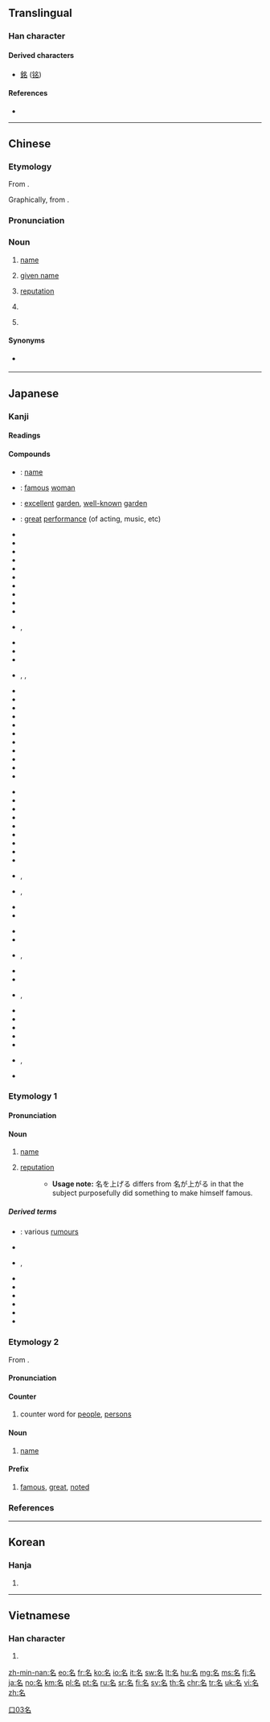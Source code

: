 ==Translingual==
{{Han etyl}}
{{stroke order|type=animate}}

===Han character===
{{Han char|rn=30|rad=口|as=03|sn=6|four=27600|canj=NIR|ids=⿱夕口}}

====Derived characters====
* [[銘]] ([[铭]])

====References====
* {{Han ref|kx=0175.090|dkj=03297|dj=0391.020|hdz=10582.060|uh=540D|ud=21517|bh=A657|bd=42583}}

----

==Chinese==
{{zh-forms}}

===Etymology===
From {{etyl|sit-pro|zh}} {{m|sit-pro|*r-miŋ}}.

Graphically, from {{Han compound|夕|t1=crescent|口}}.

===Pronunciation===
{{zh-pron
|m=míng,er=y
|ma=y
|c=ming4,meng4,meng4-2
|c_note=ming4 - literary; meng4(-2) - vernacular
|h=pfs=miàng
|mn=miâ/bêng
|mn_note=miâ - vernacular; bêng - literary
|mn-t=mia5/mian5/mêng5
|mn-t_note=mêng5 - literary
|w=3min
|mc=y
|oc=y
|cat=n
}}

===Noun===
{{zh-noun}}

# [[name]]
#: {{zh-x|凡 接待 他 的，就是 信 他 '''名''' 的 人，他 就 賜 他們 權柄，作 ^神 的 儿女。|But as many as received him, to them gave he power to become the sons of God, even to them that believe on his '''name'''.|ref=[http://wordproject.org/multi/bi_en_cn_py.htm John 1.12]}}
# {{lb|zh|Min Nan}} [[given name]]
# [[reputation]]
#: {{zh-x|有名|famous}}
#: {{zh-x|名牌|having a good brand name; a brand name product}}
# {{lb|zh|grammar}} {{zh-abbrev|名詞|[[noun]]}}
# {{lb|zh|grammar}} {{zh-abbrev|專有名詞|[[proper noun]]}}

====Synonyms====
* {{sense|name}} {{zh-l|名字}}

{{zh-cat|Elementary}}

----

==Japanese==

===Kanji===
{{ja-kanji|grade=1|rs=口03}}

====Readings====
{{ja-readings
|goon=[[みょう]] (myō) < [[みやう]] (myau)
|kanon=[[めい]] (mei)
|kun=[[な]] (na), [[なのる]] (nanoru), [[なづける]] (nazukeru)
|nanori=[[あきら]] (akira), [[かた]] (kata), [[なづく]] (nazuku), [[もり]] (mori)}}

====Compounds====
{{top4}}
* {{ja-r|名前|なまえ}}: [[name]]
* {{ja-r|名媛|めいえん}}: [[famous]] [[woman]]
* {{ja-r|名園|めいえん}}: [[excellent]] [[garden]], [[well-known]] [[garden]]
* {{ja-r|名演|めいえん}}: [[great]] [[performance]] (of acting, music, etc)
* {{ja-r|名家|めいか}}
* {{ja-r|名器|めいき}}
* {{ja-r|名義|めいぎ}}
* {{ja-r|名刺|めいし}}
* {{ja-r|名字|みょうじ}}
* {{ja-r|名手|めいしゅ}}
* {{ja-r|名勝|めいしょう}}
* {{ja-r|名称|めいしょう}}
* {{ja-r|名人|めいじん}}
* {{ja-r|名声|めいせい}}
* {{ja-r|名目|みょうもく}}, {{ja-r|名目|めいもく}}
{{mid4}}
* {{ja-r|名門|めいもん}}
* {{ja-r|名誉|めいよ}}
* {{ja-r|名古屋|なごや}}
* {{ja-r|名立|^なたち}}, {{ja-r|名立|^なだち}}, {{ja-r|名立|^めいたつ}}
* {{ja-r|名宛|なあて}}
* {{ja-r|名案|めいあん}}
* {{ja-r|名花|めいか}}
* {{ja-r|名画|めいが}}
* {{ja-r|名鑑|めいかん}}
* {{ja-r|名妓|めいぎ}}
* {{ja-r|名君|めいくん}}
* {{ja-r|名言|めいげん}}
* {{ja-r|名工|めいこう}}
* {{ja-r|名号|みょうごう}}
* {{ja-r|名作|めいさく}}
{{mid4}}
* {{ja-r|名札|なふだ}}
* {{ja-r|名残|なごり}}
* {{ja-r|名詞|めいし}}
* {{ja-r|名辞|めいじ}}
* {{ja-r|名実|めいじつ}}
* {{ja-r|名主|なぬし}}
* {{ja-r|名匠|めいしょう}}
* {{ja-r|名状|めいじょう}}
* {{ja-r|名数|めいすう}}
* {{ja-r|名跡|みょうせき}}, {{ja-r|名跡|めいせき}}
* {{ja-r|名代|なだい}}, {{ja-r|名代|みょうだい}}
* {{ja-r|名答|めいとう}}
* {{ja-r|名品|めいひん}}
{{mid4}}
* {{ja-r|名物|めいぶつ}}
* {{ja-r|名分|めいぶん}}
* {{ja-r|名聞|みょうもん}}, {{ja-r|名聞|めいぶん}}
* {{ja-r|名簿|めいぼ}}
* {{ja-r|名望|めいぼう}}
* {{ja-r|名利|みょうり}}, {{ja-r|名利|めいり}}
* {{ja-r|名流|めいりゅう}}
* {{ja-r|名論|めいろん}}
* {{ja-r|名刹|めいさつ}}
* {{ja-r|姓名|せいめい}}
* {{ja-r|氏名|しめい}}
* {{ja-r|悪名|あくみょう}}, {{ja-r|悪名|あくめい}}
* {{ja-r|裏名|うらな}}
{{bottom}}

{{ja-kref
|ku=4430
|shift=96BC
|jis=4C3E
|euc=CCBE
|skip=2-3-3
|freq=177
|nelson=1170
|newnelson=716
|halpern=2169
|kld=1371
|heisig=44
|tuttle=3d3.12
}}

===Etymology 1===
{{ja-kanjitab|な|yomi=k}}

====Pronunciation====
{{ja-pron|yomi=k|な|acc=0|acc_ref=DJR,NHK}}

====Noun====
{{ja-noun|な}}

# [[name]]
#: {{ja-usex|'''名'''を連ねる|'''な''' を つらねる|put one's '''name''' on (a list)}}
#: {{ja-usex|'''名'''ばかりの|'''な''' ばかり の|in '''name''' only}}
# [[reputation]]
#: {{ja-usex|'''名'''が響いている|'''な''' が ひび.いて いる|be '''famous'''}}
#: {{ja-usex|'''名'''が上がる|'''な''' が あがる|become '''famous'''}}
#: {{ja-usex|'''名'''を上げる/現す/成す/売る|'''な''' を あげる/あらわす/なす/うる|become '''famous''', make one's '''name'''}}
#:* '''Usage note:''' 名を上げる differs from 名が上がる in that the subject purposefully did something to make himself famous.

=====Derived terms=====
* {{ja-r|千名|ちな}}: various [[rumour]]s
* {{ja-r|名付ける|なづける}}
* {{ja-r|名乗る|なのる}}, {{ja-r|名告る|なのる}}
* {{ja-r|名も無い|な も ない}}
* {{ja-r|名無し|ななし}}
* {{ja-r|名高い|なだかい}}
* {{ja-r|名指し|なざし}}
* {{ja-r|名取|なとり}}
* {{ja-r|名折れ|なおれ}}

===Etymology 2===
{{ja-kanjitab|めい|yomi=o}}
From {{etyl|ltc|ja|sort=めい}} {{m|zh|名|tr=mjieng||name}}.

====Pronunciation====
{{ja-pron|yomi=kanon|めい|acc=1|acc_ref=DJR}}

====Counter====
{{ja-pos|めい|counter}}

# counter word for [[people]], [[persons]]

====Noun====
{{ja-noun|めい}}

# [[name]]

====Prefix====
{{ja-pos|めい|prefix}}

# [[famous]], [[great]], [[noted]]

===References===
<references/>

----

==Korean==

===Hanja===
{{ko-hanja|hangeul=[[명]]|eumhun=이름|rv=myeong|mr=myŏng|y=myeng}}

# {{defn|lang=ko|sort=口03}}

[[Category:Grade 1 kanji|口03名]]

----

==Vietnamese==

===Han character===
{{vi-hantu|[[danh]], [[ranh]], [[thành]]|rs=口03}}

# {{defn|lang=vi|sort=口03}}

[[zh-min-nan:名]]
[[eo:名]]
[[fr:名]]
[[ko:名]]
[[io:名]]
[[it:名]]
[[sw:名]]
[[lt:名]]
[[hu:名]]
[[mg:名]]
[[ms:名]]
[[fj:名]]
[[ja:名]]
[[no:名]]
[[km:名]]
[[pl:名]]
[[pt:名]]
[[ru:名]]
[[sr:名]]
[[fi:名]]
[[sv:名]]
[[th:名]]
[[chr:名]]
[[tr:名]]
[[uk:名]]
[[vi:名]]
[[zh:名]]